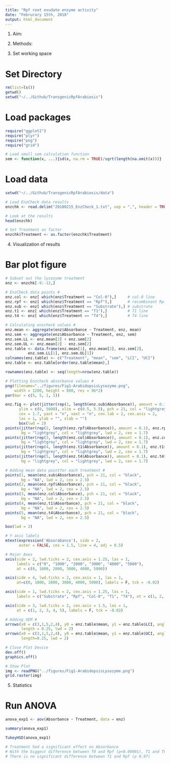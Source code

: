 ```yaml
---
title: "Rpf root exudate enzyme activity"
date: "Februrary 15th, 2018"
output: html_document
---
```


1) Aim: 


2) Methods: 


3) Set working space

# Set Directory
```r
rm(list=ls())
getwd()
setwd("~/../Github/TransgenicRpfArabiosis")
```

# Load packages
```r
require("ggplot2")
require("plyr")
require("png")
require("grid")

# Load small sem calculation function 
sem <- function(x, ...){sd(x, na.rm = TRUE)/sqrt(length(na.omit(x)))}
```

# Load data

```r
setwd("~/../Github/TransgenicRpfArabiosis/data")

# Load EnzCheck data results
enzchk <- read.delim("20180215_EnzCheck_1.txt", sep = ",", header = TRUE)

# Look at the results 
head(enzchk)

# Set Treatment as factor 
enzchk$Treatment <- as.factor(enzchk$Treatment)
```

4) Visualization of results 

# Bar plot figure 

```r
# Subset out the lysozyme treatment
enz <- enzchk[-9:-12,]

# EnzCheck data points # 
enz.col <- enz[ which(enz$Treatment == "Col-0"),]     # col-0 line
enz.rpf <- enz[ which(enz$Treatment == "Rpf"),]       # recombinant Rpf
enz.sub <- enz[ which(enz$Treatment == "Substrate"),] # substrate
enz.t1 <- enz[ which(enz$Treatment == "T1"),]         # T1 line
enz.t4 <- enz[ which(enz$Treatment == "T4"),]         # T4 line

# Calculating enzcheck values # 
enz.mean <- aggregate(enz$Absorbance ~ Treatment, enz, mean)
enz.sem <- aggregate(enz$Absorbance ~ Treatment, enz, sem)
enz.sem.LL <- enz.mean[2] + enz.sem[2]
enz.sem.UL <- enz.mean[2] - enz.sem[2]
enz.table <- data.frame(enz.mean[1], enz.mean[2], enz.sem[2],
          enz.sem.LL[1], enz.sem.UL[1])
colnames(enz.table) <- c("Treatment", "mean", "sem", "LCI", "UCI")
enz.table <- enz.table[order(enz.table$mean),]

rownames(enz.table) <- seq(length=nrow(enz.table)) 

# Plotting Enzcheck absorbance values # 
png(filename="../figures/Fig1-ArabidopsisLysozyme.png",
    width = 1200, height = 800, res = 96*2)
par(mar = c(5, 5, 1, 1))

enz.fig <- plot(jitter(rep(1, length(enz.sub$Absorbance)), amount = 0.1), enz.sub$Absorbance,
      ylim = c(0, 5000), xlim = c(0.5, 5.5), pch = 21, col = "lightgrey", bg = "lightgrey", lwd = 3.5,
      cex = 1.7, yaxt = "n", xaxt = "n", cex.lab = 2, cex.axis = 2,
      las = 1, ylab = "", xlab = "")
      box(lwd = 2)
points(jitter(rep(2, length(enz.rpf$Absorbance)), amount = 0.1), enz.rpf$Absorbance, pch = 21, 
       bg = "lightgrey", col = "lightgrey", lwd = 2, cex = 1.7)
points(jitter(rep(3, length(enz.col$Absorbance)), amount = 0.1), enz.col$Absorbance, pch = 21, 
       bg = "lightgrey", col = "lightgrey", lwd = 2, cex = 1.7)
points(jitter(rep(4, length(enz.t1$Absorbance)), amount = 0.1), enz.t1$Absorbance, pch = 21, 
       bg = "lightgrey", col = "lightgrey", lwd = 2, cex = 1.7)
points(jitter(rep(5, length(enz.t4$Absorbance)), amount = 0.1), enz.t4$Absorbance, pch = 21, 
       bg = "lightgrey", col = "lightgrey", lwd = 2, cex = 1.7)

# Adding mean data pointfor each treatment # 
points(1, mean(enz.sub$Absorbance), pch = 21, col = "black", 
       bg = "NA", lwd = 2, cex = 2.5) 
points(2, mean(enz.rpf$Absorbance), pch = 21, col = "black", 
       bg = "NA", lwd = 2, cex = 2.5)  
points(3, mean(enz.col$Absorbance), pch = 21, col = "black", 
       bg = "NA", lwd = 2, cex = 2.5) 
points(4, mean(enz.t1$Absorbance), pch = 21, col = "black", 
       bg = "NA", lwd = 2, cex = 2.5)  
points(5, mean(enz.t4$Absorbance), pch = 21, col = "black", 
       bg = "NA", lwd = 2, cex = 2.5)  

box(lwd = 2)

# Y axis labels
mtext(expression('Absorabance'), side = 2,
      outer = FALSE, cex = 1.5, line = 4, adj = 0.5)

# Major Axes
axis(side = 2, lwd.ticks = 2, cex.axis = 1.25, las = 1, 
     labels = c("0", "1000", "2000", "3000", "4000", "5000"), 
     at = c(0, 1000, 2000, 3000, 4000, 5000))

axis(side = 4, lwd.ticks = 2, cex.axis = 1, las = 1,
     at=c(0, 1000, 2000, 3000, 4000, 5000), labels = F, tck = -0.02)

axis(side = 1, lwd.ticks = 2, cex.axis = 1.25, las = 1,
     labels = c("Substrate", "Rpf", "Col-0", "T1", "T4"), at = c(1, 2, 3, 4, 5))

axis(side = 3, lwd.ticks = 2, cex.axis = 1.5, las = 1,
     at = c(1, 2, 3, 4, 5), labels = F, tck = -0.02)

# Adding SEM # 
arrows(x0 = c(3,1,5,2,4), y0 = enz.table$mean, y1 = enz.table$LCI, angle = 90,
       length = 0.25, lwd = 2)
arrows(x0 = c(3,1,5,2,4), y0 = enz.table$mean, y1 = enz.table$UCI, angle = 90,
       length=0.25, lwd = 2)

# Close Plot Device
dev.off()
graphics.off()

# Show Plot
img <- readPNG("../figures/Fig1-ArabidopsisLysozyme.png")
grid.raster(img)

```

5) Statistics 

# Run ANOVA

```r
anova_exp1 <- aov(Absorbance ~ Treatment, data = enz)

summary(anova_exp1)

TukeyHSD(anova_exp1)

# Treatment had a significant effect on Absorbance 
# With the biggest difference between T0 and Rpf (p<0.00001), T1 and T0 (p<0.00001)
# There is no significant difference between T1 and Rpf (p 0.97)
```



